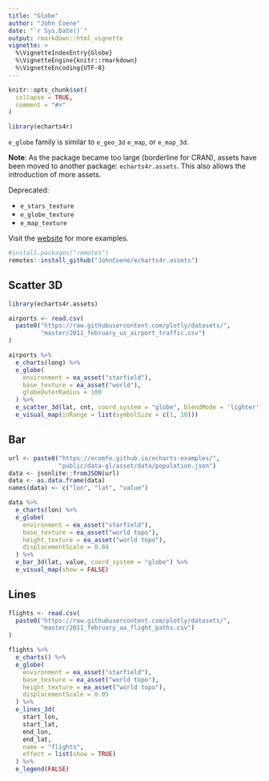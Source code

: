 ```yaml
---
title: "Globe"
author: "John Coene"
date: "`r Sys.Date()`"
output: rmarkdown::html_vignette
vignette: >
  %\VignetteIndexEntry{Globe}
  %\VignetteEngine{knitr::rmarkdown}
  %\VignetteEncoding{UTF-8}
---
```


```r
knitr::opts_chunk$set(
  collapse = TRUE,
  comment = "#>"
)

library(echarts4r)
```

`e_globe` family is similar to `e_geo_3d` `e_map`, or `e_map_3d`.

**Note**: As the package became too large (borderline for CRAN), assets have been moved to another package: `echarts4r.assets`. This also allows the introduction of more assets.

Deprecated:

- `e_stars_texture`
- `e_globe_texture`
- `e_map_texture`

Visit the [website](https://echarts4r-assets.john-coene.com) for more examples.

```r
#install.packages("remotes")
remotes::install_github("JohnCoene/echarts4r.assets")
```

## Scatter 3D

```r
library(echarts4r.assets)

airports <- read.csv(
  paste0("https://raw.githubusercontent.com/plotly/datasets/",
         "master/2011_february_us_airport_traffic.csv")
)

airports %>% 
  e_charts(long) %>% 
  e_globe(
    environment = ea_asset("starfield"),
    base_texture = ea_asset("world"), 
    globeOuterRadius = 100
  ) %>% 
  e_scatter_3d(lat, cnt, coord_system = "globe", blendMode = 'lighter') %>% 
  e_visual_map(inRange = list(symbolSize = c(1, 10)))
```

## Bar

```r
url <- paste0("https://ecomfe.github.io/echarts-examples/",
              "public/data-gl/asset/data/population.json")
data <- jsonlite::fromJSON(url)
data <- as.data.frame(data)
names(data) <- c("lon", "lat", "value")

data %>% 
  e_charts(lon) %>% 
  e_globe(
    environment = ea_asset("starfield"),
    base_texture = ea_asset("world topo"), 
    height_texture = ea_asset("world topo"),
    displacementScale = 0.04
  ) %>% 
  e_bar_3d(lat, value, coord_system = "globe") %>% 
  e_visual_map(show = FALSE)
```

## Lines

```r
flights <- read.csv(
  paste0("https://raw.githubusercontent.com/plotly/datasets/",
         "master/2011_february_aa_flight_paths.csv")
)

flights %>% 
  e_charts() %>% 
  e_globe(
    environment = ea_asset("starfield"),
    base_texture = ea_asset("world topo"), 
    height_texture = ea_asset("world topo"),
    displacementScale = 0.05
  ) %>% 
  e_lines_3d(
    start_lon, 
    start_lat, 
    end_lon, 
    end_lat,
    name = "flights",
    effect = list(show = TRUE)
  ) %>% 
  e_legend(FALSE)
```